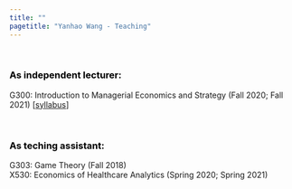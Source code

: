 ```yaml
---
title: ""
pagetitle: "Yanhao Wang - Teaching"
---
```


<link rel="stylesheet" href="style.css" type="text/css">
<br>

### <span style="color:Black">As independent lecturer:<span>

G300: Introduction to Managerial Economics and Strategy (Fall 2020; Fall 2021) [[syllabus](files/course/G300_Fall2021_Syllabus.pdf)]

<br>

### <span style="color:Black">As teching assistant:<span>

G303: Game Theory (Fall 2018) <br /> 
X530: Economics of Healthcare Analytics (Spring 2020; Spring 2021)

